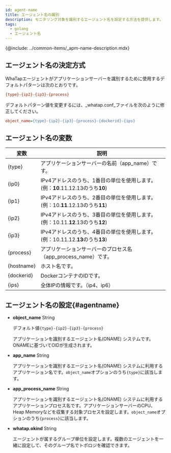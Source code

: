 ```yaml
---
id: agent-name
title: エージェント名の識別
description: モニタリング対象を識別するエージェント名を設定する方法を提供します。
tags:
  - golang
  - エージェント名
---
```


{@include: ../common-items/_apm-name-description.mdx}

## エージェント名の決定方式

WhaTapエージェントがアプリケーションサーバーを識別するために使用するデフォルトパターンは次のとおりです。

```ini title='Default pattern'
{type}-{ip2}-{ip3}-{process}
```

デフォルトパターン値を変更するには、_whatap.conf_ファイルを次のように修正してください。

```ini title='whatap.conf'
object_name={type}-{ip2}-{ip3}-{process}-{dockerid}-{ips}
```

## エージェント名の変数

| 変数         | 説明                                                                      |
| ---------- | ----------------------------------------------------------------------- |
| {type}     | アプリケーションサーバーの名前（app_name）です。                                            |
| {ip0}      | IPv4アドレスのうち、1番目の単位を使用します。(例：**10**.11.12.13のうち**10**)                   |
| {ip1}      | IPv4アドレスのうち、2番目の単位を使用します。(例：10.**11**.12.13のうち**11**)                   |
| {ip2}      | IPv4アドレスのうち、3番目の単位を使用します。(例：10.11.**12**.13のうち**12**)                   |
| {ip3}      | IPv4アドレスのうち、4番目の単位を使用します。(例：10.11.12.**13**のうち**13**)                   |
| {process}  | アプリケーションサーバーのプロセス名（app_process_name）です。                                 |
| {hostname} | ホスト名です。                                                                 |
| {dockerid} | DockerコンテナのIDです。                                                        |
| {ips}      | 全体IPの情報です。（ip4、ip6）                                                     |

## エージェント名の設定{#agentname}

-   **object_name** <span class='type'>String</span>

    デフォルト値`{type}-{ip2}-{ip3}-{process}`

    アプリケーションを識別するエージェント名(ONAME) システムです。ONAMEに基づいてOIDが生成されます。

-   **app_name** <span class='type'>String</span>

    アプリケーションを識別するエージェント名(ONAME) システムに利用するアプリケーション名です。`object_name`オプションのうち`{type}`に該当します。

-   **app_process_name** <span class='type'>String</span>

    アプリケーションを識別するエージェント名(ONAME) システムに利用するアプリケーションプロセス名です。アプリケーションサーバーのCPU、Heap Memoryなどを収集する対象プロセスを設定します。`object_name`オプションのうち`{process}`に該当します。

-   **whatap.okind** <span class='type'>String</span>

    エージェントが属するグループ単位を設定します。複数のエージェントを一緒に設定して、そのグループ名でトポロジを確認できます。
